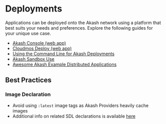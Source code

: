 # Deployments

Applications can be deployed onto the Akash network using a platform that best suits your needs and preferences. Explore the following guides for your unique use case.

* [Akash Console (web app)](deploy/)
* [Cloudmos Deploy (web app)](cloudmos-deploy/)
* [Using the Command Line for Akash Deployments ](cli/)
* [Akash Sandbox Use](../other-resources/sandbox/)
* [Awesome Akash Example Distributed Applications](apps-on-akash.md)

## Best Practices

### Image Declaration

* Avoid using `:latest` image tags as Akash Providers heavily cache images
* Additional info on related SDL declarations is available [here](https://docs.akash.network/readme/stack-definition-language#services)
